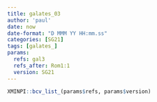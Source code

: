 ```yaml
---
title: galates_03
author: 'paul'
date: now
date-format: "D MMM YY HH:mm.ss"
categories: [SG21]
tags: [galates_]
params:
  refs: gal3
  refs_after: Rom1:1
  version: SG21
---
```


```r
XMINPI::bcv_list_(params$refs, params$version)
```

